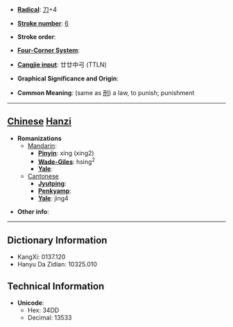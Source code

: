 * '''[[Wiktionary:Chinese radical index| Radical]]''': [[Wiktionary:Chinese radical index 刀|刀]]+4

* '''[[Wiktionary:Chinese total strokes index|Stroke number]]''': [[Wiktionary:Chinese total strokes index 6|6]]

* '''Stroke order''': 

* '''[[Wiktionary:Chinese four corner index|Four-Corner System]]''': 

* '''[[Wiktionary:Chinese Cangjie index|Cangjie input]]''': 廿廿中弓 (TTLN)

* '''Graphical Significance and Origin''': 

* '''Common Meaning''': (same as [[刑]]) a law, to punish; punishment

----

== [[Chinese]] [[Hanzi]] ==

* '''Romanizations'''
** [[Mandarin]]:
*** '''[[Pinyin]]''': xíng (xing2)
*** '''[[Wade-Giles]]''': hsing<sup>2</sup>
*** '''[[Yale]]''': 
**[[Cantonese]]
***'''[[Jyutping]]''':
***'''[[Penkyamp]]''': 
***'''[[Yale]]''': jing4

* '''Other info''': 

----

== Dictionary Information ==

* KangXi: 0137.120
* Hanyu Da Zidian: 10325.010

== Technical Information ==

* '''Unicode''':
** Hex: 34DD
** Decimal: 13533